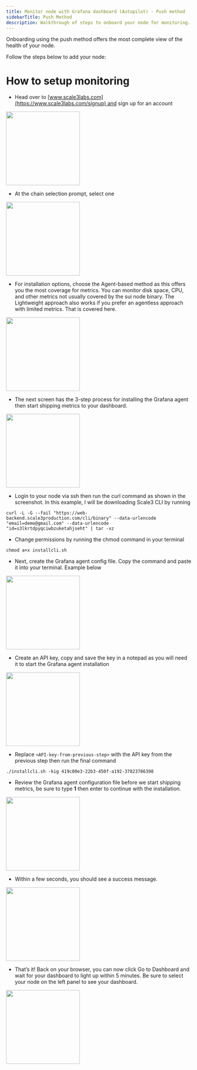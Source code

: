 ```yaml
---
title: Monitor node with Grafana dashboard (Autopilot) - Push method
sidebarTitle: Push Method
description: Walkthrough of steps to onboard your node for monitoring.
---
```


Onboarding using the push method offers the most complete view of the health of your node. 

Follow the steps below to add your node:


# How to setup monitoring

- Head over to [www.scale3labs.com](https://www.scale3labs.com/signup) and sign up for an account


<img height="200" src="https://miro.medium.com/v2/resize:fit:1400/1*JwrNViuYqbVjWDdraU-blw.png" />

- At the chain selection prompt, select one

<img height="200" src="https://miro.medium.com/v2/resize:fit:1400/1*so-EyDWyf1EeMAyy3gO_Lg.png" />

- For installation options, choose the Agent-based method as this offers you the most coverage for metrics. You can monitor disk space, CPU, and other metrics not usually covered by the sui node binary. The Lightweight approach also works if you prefer an agentless approach with limited metrics. That is covered here.

<img height="200" src="https://miro.medium.com/v2/resize:fit:1400/1*bBX4HESWjrSADOVhNpfmXQ.png" />

- The next screen has the 3-step process for installing the Grafana agent then start shipping metrics to your dashboard.
<img height="200" src="https://miro.medium.com/v2/resize:fit:1400/1*S-K8c5jxHAwTWKb_Irh8lg.png" />

- Login to your node via ssh then run the curl command as shown in the screenshot. In this example, I will be downloading Scale3 CLI by running

```shell
curl -L -G --fail "https://web-backend.scale3production.com/cli/binary" --data-urlencode "email=demo@gmail.com" --data-urlencode "id=s3lkrtdpyqciwbzuketahjseht" | tar -xz
```


- Change permissions by running the chmod command in your terminal

```shell
chmod a+x installcli.sh
```

- Next, create the Grafana agent config file. Copy the command and paste it into your terminal. Example below

<img height="200" src="https://miro.medium.com/v2/resize:fit:1400/1*HCfM5NPFj-X0kN3UZc3i8w.png" />

- Create an API key, copy and save the key in a notepad as you will need it to start the Grafana agent installation

<img height="200" src="https://miro.medium.com/v2/resize:fit:1400/1*lROXblKzPF_2qT9zjCNC1g.png" />

- Replace `<API-key-from-previous-step>` with the API key from the previous step then run the final command

```shell
./installcli.sh -kig 419c00e3-22b3-450f-a192-37823786398
```

- Review the Grafana agent configuration file before we start shipping metrics, be sure to type **1** then enter to continue with the installation.

<img height="200" src="https://miro.medium.com/v2/resize:fit:1400/1*EVLL0tDBCLA4kgadfML-kQ.png" />

- Within a few seconds, you should see a success message. 
<img height="200" src="https://miro.medium.com/v2/resize:fit:1400/1*78rzAdMGpMr1GhKoocZGTA.png" />


- That’s it! Back on your browser, you can now click Go to Dashboard and wait for your dashboard to light up within 5 minutes. Be sure to select your node on the left panel to see your dashboard.

<img height="200" src="https://miro.medium.com/v2/resize:fit:1400/1*Y2-bjiHQpC4-CY-BYoGFFg.png" />
